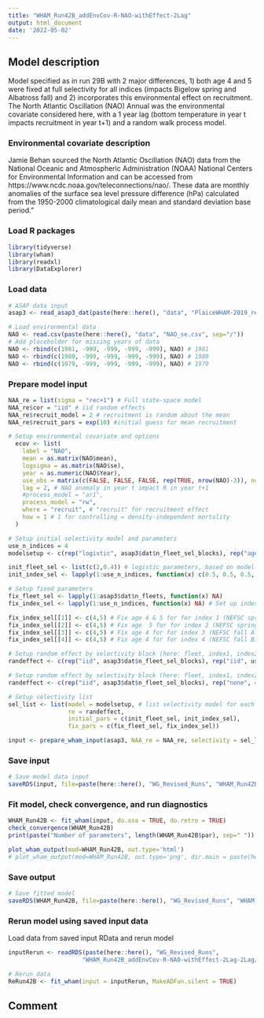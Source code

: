 ```yaml
---
title: "WHAM_Run42B_addEnvCov-R-NAO-withEffect-2Lag"
output: html_document
date: '2022-05-02'
---
```


## Model description
Model specified as in run 29B with 2 major differences, 1) both age 4 and 5 were fixed at full selectivity for all indices (impacts Bigelow spring and Albatross fall) and 2) incorporates this environmental effect on recruitment. The North Atlantic Oscillation (NAO) Annual was the environmental covariate considered here, with a 1 year lag (bottom temperature in year t impacts recruitment in year t+1) and a random walk process model.


### Environmental covariate description
Jamie Behan sourced the North Atlantic Oscillation (NAO) data from the National Oceanic and Atmospheric Administration (NOAA) National Centers for Environmental Information and can be accessed from https://www.ncdc.noaa.gov/teleconnections/nao/. These data are monthly anomalies of the surface sea level pressure difference (hPa) calculated from the 1950-2000 climatological daily mean and standard deviation base period.”

### Load R packages
```r
library(tidyverse)
library(wham)
library(readxl)
library(DataExplorer)
```

### Load data
```r
# ASAP data input
asap3 <- read_asap3_dat(paste(here::here(), "data", "PlaiceWHAM-2019_revised_NEFSC-LW-WAA_splitNEFSC-BigUnit.DAT", sep="/"))

# Load environmental data 
NAO <- read.csv(paste(here::here(), "data", "NAO_se.csv", sep="/"))
# Add placeholder for missing years of data
NAO <- rbind(c(1981, -999, -999, -999, -999), NAO) # 1981
NAO <- rbind(c(1980, -999, -999, -999, -999), NAO) # 1980
NAO <- rbind(c(1979, -999, -999, -999, -999), NAO) # 1979
```

### Prepare model input
```r
NAA_re = list(sigma = "rec+1") # Full state-space model
NAA_re$cor = "iid" # iid random effects
NAA_re$recruit_model = 2 # recruitment is random about the mean
NAA_re$recruit_pars = exp(10) #initial guess for mean recruitment

# Setup environmental covariate and options
  ecov <- list(
    label = "NAO",
    mean = as.matrix(NAO$mean),
    logsigma = as.matrix(NAO$se),
    year = as.numeric(NAO$Year),
    use_obs = matrix(c(FALSE, FALSE, FALSE, rep(TRUE, nrow(NAO)-3)), ncol = 1, nrow=nrow(NAO)), # use all obs except the first 3 (no data 1979, 1980, 1981 not full year of data in 1981) 
    lag = 2, # NAO anomaly in year t impact R in year t+1
    #process_model = "ar1",
    process_model = "rw",
    where = "recruit", # "recruit" for recruitment effect
    how = 1 # 1 for controlling = density-independent mortality
  )

# Setup initial selectivity model and parameters
use_n_indices = 4
modelsetup <- c(rep("logistic", asap3$dat$n_fleet_sel_blocks), rep("age-specific", use_n_indices))

init_fleet_sel <- list(c(2,0.4)) # logistic parameters, based on model type
init_index_sel <- lapply(1:use_n_indices, function(x) c(0.5, 0.5, 0.5, 1, 1, 0.5, 0.5, 0.5, 0.5, 0.5, 0.5))

# Setup fixed parameters
fix_fleet_sel <- lapply(1:asap3$dat$n_fleets, function(x) NA) 
fix_index_sel <- lapply(1:use_n_indices, function(x) NA) # Set up index object

fix_index_sel[[1]] <- c(4,5) # Fix age 4 & 5 for for index 1 (NEFSC spring Albatross)
fix_index_sel[[2]] <- c(4,5) # Fix age  5 for for index 2 (NEFSC spring Bigelow)
fix_index_sel[[3]] <- c(4,5) # Fix age 4 for for index 3 (NEFSC fall Albatross)
fix_index_sel[[4]] <- c(4,5) # Fix age 4 for for index 4 (NEFSC fall Bigelow)

# Setup random effect by selectivity block (here: fleet, index1, index2)
randeffect <- c(rep("iid", asap3$dat$n_fleet_sel_blocks), rep("iid", use_n_indices))

# Setup random effect by selectivity block (here: fleet, index1, index2, index3, index4)
randeffect <- c(rep("iid", asap3$dat$n_fleet_sel_blocks), rep("none", 4)) # Don't include selectivity random effects for any surveys 

# Setup selectivity list
sel_list <- list(model = modelsetup, # list selectivity model for each fleet and index
                 re = randeffect,
                 initial_pars = c(init_fleet_sel, init_index_sel),
                 fix_pars = c(fix_fleet_sel, fix_index_sel))

input <- prepare_wham_input(asap3, NAA_re = NAA_re, selectivity = sel_list, ecov=ecov, model_name = "WHAM_Run42B") 
```

### Save input
```r
# Save model data input
saveRDS(input, file=paste(here::here(), "WG_Revised_Runs", "WHAM_Run42B_addEnvCov-R-NAO-withEffect-2Lag", "WHAM_Run42B_input.rds", sep="/"))
```

### Fit model, check convergence, and run diagnostics
```r
WHAM_Run42B <- fit_wham(input, do.osa = TRUE, do.retro = TRUE) 
check_convergence(WHAM_Run42B)
print(paste("Number of parameters", length(WHAM_Run42B$par), sep=" "))

plot_wham_output(mod=WHAM_Run42B, out.type='html')
# plot_wham_output(mod=WHAM_Run42B, out.type='png', dir.main = paste(here::here(), "WHAM_Run42B", sep="/"))
```

### Save output
```r
# Save fitted model
saveRDS(WHAM_Run42B, file=paste(here::here(), "WG_Revised_Runs", "WHAM_Run42B_addEnvCov-R-NAO-withEffect-2Lag", "WHAM_Run42B_model.rds", sep="/"))
```

### Rerun model using saved input data
Load data from saved input RData and rerun model
```r
inputRerun <- readRDS(paste(here::here(), "WG_Revised_Runs",
                     "WHAM_Run42B_addEnvCov-R-NAO-withEffect-2Lag-2Lag/WHAM_Run42B_input.rds", sep="/"))

# Rerun data
ReRun42B <- fit_wham(input = inputRerun, MakeADFun.silent = TRUE)
```

## Comment
